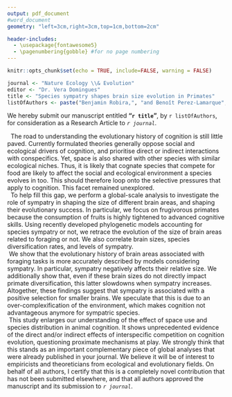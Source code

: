 ```yaml
---
output: pdf_document
#word_document
geometry: "left=3cm,right=3cm,top=1cm,bottom=2cm"

header-includes:
  - \usepackage{fontawesome5}
  - \pagenumbering{gobble} #for no page numbering
---
```


```r
knitr::opts_chunk$set(echo = TRUE, include=FALSE, warning = FALSE)
```
```r
journal <- "Nature Ecology \\& Evolution"
editor <- "Dr. Vera Domingues"
title <- "Species sympatry shapes brain size evolution in Primates"
listOfAuthors <- paste("Benjamin Robira,", "and Benoît Perez-Lamarque", collapse=" ")
```


\begin{flushleft}
\rule[-0.15in]{0.25\linewidth}{0.8ex}
\vspace{-0.8ex}
\hrule
\vspace{0.1in}
To the Editorial Board of \textit{`r journal`}
\end{flushleft}

\begin{flushright}
\faEnvelope \hspace{0.01in} \href{mailto:benjamin.robira@normalesup.org}{benjamin.robira@normalesup.org}\\
\faHome \hspace{0.01in} Université de Montpellier/CEFE/CNRS\\
\faMapPin \hspace{0.01in} 1919, route de Mende, 34293 Montpellier cedex 5\\

\hfill

On the `r Sys.Date()`,\\

\end{flushright}

\hfill

\begin{center}
Dear `r editor`,
\end{center}

\hfill

We hereby submit our manuscript entitled **"`r title`"**, by `r listOfAuthors`, for consideration as a Research Article to *`r journal`*. 

|   The road to understanding the evolutionary history of cognition is still little paved. Currently formulated theories generally oppose social and ecological drivers of cognition, and prioritise direct or indirect interactions with conspecifics. Yet, space is also shared with other species with similar ecological niches. Thus, it is likely that cognate species that compete for food are likely to affect the social and ecological environment a species evolves in too. This should therefore loop onto the selective pressures that apply to cognition. This facet remained unexplored.

|   To help fill this gap, we perform a global-scale analysis to investigate the role of sympatry in shaping the size of different brain areas, and shaping their evolutionary success. In particular, we focus on frugivorous primates because the consumption of fruits is highly tightened to advanced cognitive skills. Using recently developed phylogenetic models accounting for species sympatry or not, we retrace the evolution of the size of brain areas related to foraging or not. We also correlate brain sizes, species diversification rates, and levels of sympatry.

|  We show that the evolutionary history of brain areas associated with foraging tasks is more accurately described by models considering  sympatry. In particular, sympatry negatively affects their relative size. We additionally show that, even if these brain sizes do not directly impact primate diversification, this latter slowdowns when sympatry increases. Altogether, these findings suggest that sympatry is associated with a positive selection for smaller brains. We speculate that this is due to an over-complexification of the environment, which makes cognition not advantageous anymore for sympatric species.

|  This study enlarges our understanding of the effect of space use and species distribution in animal cognition. It shows unprecedented evidence of the direct and/or indirect effects of interspecific competition on cognition evolution, questioning proximate mechanisms at play. We strongly think that this stands as an important complementary piece of global analyses that were already published in your journal. We believe it will be of interest to empiricists and theoreticians from ecological and evolutionary fields. On behalf of all authors, I certify that this is a completely novel contribution that has not been submitted elsewhere, and that all authors approved the manuscript and its submission to *`r journal`*.

\hfill

\begin{flushright}
Benjamin Robira, on behalf of all authors.\\

\vspace{0.1in}
\includegraphics[width=0.55\textwidth]{T:/Saved_PhD/CV/signature.png}\\
\end{flushright}
